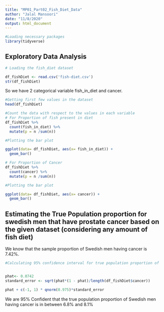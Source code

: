 ```yaml
---
title: "MP01_Part02_Fish_Diet_Data"
author: "Jalal Mansoori"
date: "11/8/2020"
output: html_document
---
```


```r
#Loading necessary packages
library(tidyverse)
```

## Exploratory Data Analysis

```r
# Loading the fish_diet dataset

df_fishDiet <- read.csv('fish-diet.csv')
str(df_fishDiet)
```
So we have 2 categorical variable fish_in_diet and cancer.

```r
#Getting first few values in the dataset
head(df_fishDiet)
```

```r
#Count the data with respect to the values in each variable
# For Proportion of fish present in diet
df_fishDiet %>%
  count(fish_in_diet) %>%
  mutate(p = n /sum(n))

```
```r
#Plotting the bar plot

ggplot(data= df_fishDiet, aes(x= fish_in_diet)) + 
  geom_bar()
```


```r
# For Proportion of Cancer
df_fishDiet %>%
  count(cancer) %>%
  mutate(p = n /sum(n))
```
```r
#Plotting the bar plot

ggplot(data= df_fishDiet, aes(x= cancer)) + 
  geom_bar()
```

## Estimating the True Population proportion for swedish men that have prostate cancer based on the given dataset (considering any amount of fish diet)


We know that the sample proportion of Swedish men having cancer is 7.42%.

```r
#Calculating 95% confidence interval for true population proportion of Swedish men having cancer (considering any amount of fish present in their diet)


phat<- 0.0742
standard_error <- sqrt(phat*(1 - phat)/length(df_fishDiet$cancer)) 

phat + c(-1, 1) * qnorm(0.975)*standard_error
```
We are 95% Confident that the true population proportion of Swedish men having cancer is in between 6.8% and 8.1%




